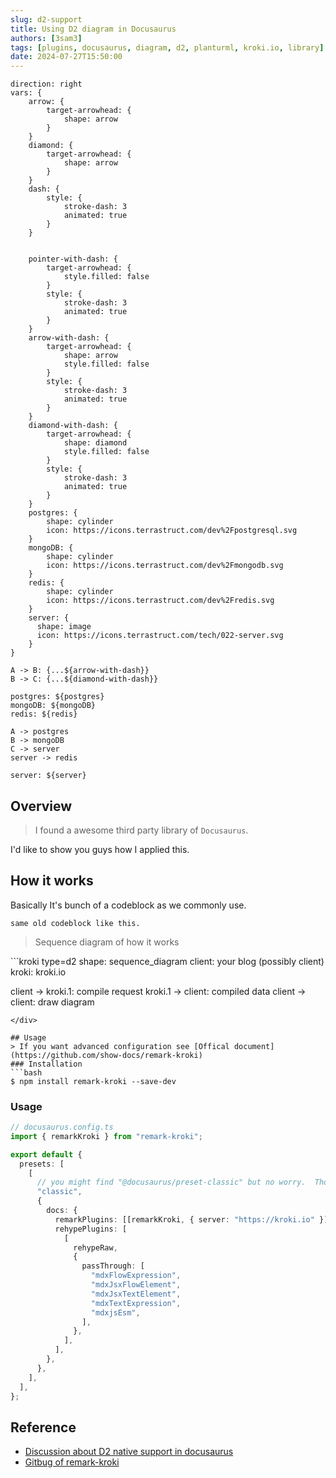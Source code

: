 ```yaml
---
slug: d2-support
title: Using D2 diagram in Docusaurus
authors: [3sam3]
tags: [plugins, docusaurus, diagram, d2, planturml, kroki.io, library]
date: 2024-07-27T15:50:00
---
```


```kroki type=d2
direction: right
vars: {
	arrow: {
		target-arrowhead: {
			shape: arrow
		}
	}
	diamond: {
		target-arrowhead: {
			shape: arrow
		}
	}
	dash: {
		style: {
			stroke-dash: 3
			animated: true
		}
	}


	pointer-with-dash: {
		target-arrowhead: {
			style.filled: false
		}
		style: {
			stroke-dash: 3
			animated: true
		}
	}
	arrow-with-dash: {
		target-arrowhead: {
			shape: arrow
			style.filled: false
		}
		style: {
			stroke-dash: 3
			animated: true
		}
	}
	diamond-with-dash: {
		target-arrowhead: {
			shape: diamond
			style.filled: false
		}
		style: {
			stroke-dash: 3
			animated: true
		}
	}
	postgres: {
		shape: cylinder
		icon: https://icons.terrastruct.com/dev%2Fpostgresql.svg
	}
	mongoDB: {
		shape: cylinder
		icon: https://icons.terrastruct.com/dev%2Fmongodb.svg
	}
	redis: {
		shape: cylinder
		icon: https://icons.terrastruct.com/dev%2Fredis.svg
	}
	server: {
      shape: image
      icon: https://icons.terrastruct.com/tech/022-server.svg
    }
}

A -> B: {...${arrow-with-dash}}
B -> C: {...${diamond-with-dash}}

postgres: ${postgres}
mongoDB: ${mongoDB}
redis: ${redis}

A -> postgres
B -> mongoDB
C -> server
server -> redis

server: ${server}

```

## Overview

> I found a awesome third party library of `Docusaurus`.

I'd like to show you guys how I applied this.

## How it works

Basically It's bunch of a codeblock as we commonly use.

```text showLineNumbers
same old codeblock like this.
```

> Sequence diagram of how it works

<div style={{width: '70%', flex: true, justifyContent: "center"}}>
```kroki type=d2
  shape: sequence_diagram
  client: your blog (possibly client)
  kroki: kroki.io

client -> kroki.1: compile request
kroki.1 -> client: compiled data
client -> client: draw diagram

````
</div>

## Usage
> If you want advanced configuration see [Offical document](https://github.com/show-docs/remark-kroki)
### Installation
```bash
$ npm install remark-kroki --save-dev
````

### Usage

```ts
// docusaurus.config.ts
import { remarkKroki } from "remark-kroki";

export default {
  presets: [
    [
      // you might find "@docusaurus/preset-classic" but no worry.  Those are same thing.
      "classic",
      {
        docs: {
          remarkPlugins: [[remarkKroki, { server: "https://kroki.io" }]],
          rehypePlugins: [
            [
              rehypeRaw,
              {
                passThrough: [
                  "mdxFlowExpression",
                  "mdxJsxFlowElement",
                  "mdxJsxTextElement",
                  "mdxTextExpression",
                  "mdxjsEsm",
                ],
              },
            ],
          ],
        },
      },
    ],
  ],
};
```

## Reference

- [Discussion about D2 native support in docusaurus](https://github.com/facebook/docusaurus/discussions/9608)
- [Gitbug of remark-kroki](https://github.com/show-docs/remark-kroki)
